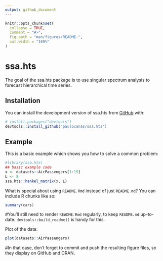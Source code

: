 ```yaml
---
output: github_document
---
```


<!-- README.md is generated from README.Rmd. Please edit that file -->

```r
knitr::opts_chunk$set(
  collapse = TRUE,
  comment = "#>",
  fig.path = "man/figures/README-",
  out.width = "100%"
)
```

# ssa.hts

<!-- badges: start -->
<!-- badges: end -->

The goal of the ssa.hts package is to use singular spectrum analysis to forecast hierarchical time series.

## Installation

You can install the development version of ssa.hts from [GitHub](https://github.com/) with:

``` r
# install.packages("devtools")
devtools::install_github("paulocanas/ssa.hts")
```

## Example

This is a basic example which shows you how to solve a common problem:

```r
#library(ssa.hts)
## basic example code
x <- datasets::AirPassengers[1:15]
L <- 8
ssa.hts::hankel_matrix(x, L)
```

What is special about using `README.Rmd` instead of just `README.md`? You can include R chunks like so:

```r
summary(cars)
```

#You'll still need to render `README.Rmd` regularly, to keep `README.md` up-to-date. `devtools::build_readme()` is handy for this.

Plot of the data:

```r
plot(datasets::AirPassengers)
```

#In that case, don't forget to commit and push the resulting figure files, so they display on GitHub and CRAN.
